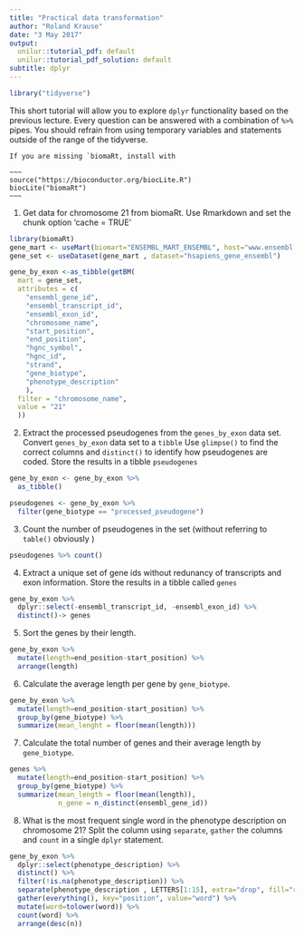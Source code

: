 ```yaml
---
title: "Practical data transformation"
author: "Roland Krause"
date: "3 May 2017"
output:
  unilur::tutorial_pdf: default
  unilur::tutorial_pdf_solution: default
subtitle: dplyr
---
```


```r
library("tidyverse")
```

This short tutorial will allow you to explore `dplyr` functionality based on the previous lecture. Every question can be answered with a combination of `%>%` pipes. You should refrain from using temporary variables and statements outside of the range of the tidyverse.  


```asis
If you are missing `biomaRt, install with

~~~
source("https://bioconductor.org/biocLite.R")
biocLite("biomaRt")
~~~
```


(@) Get data for chromosome 21 from biomaRt. Use Rmarkdown and set the chunk option 'cache = TRUE'
```r
library(biomaRt)
gene_mart <- useMart(biomart="ENSEMBL_MART_ENSEMBL", host="www.ensembl.org")
gene_set <- useDataset(gene_mart , dataset="hsapiens_gene_ensembl")

gene_by_exon <-as_tibble(getBM(
  mart = gene_set,
  attributes = c(
    "ensembl_gene_id",
    "ensembl_transcript_id",
    "ensembl_exon_id",
    "chromosome_name",
    "start_position",
    "end_position",
    "hgnc_symbol",
    "hgnc_id",
    "strand",
    "gene_biotype",
    "phenotype_description"
    ), 
  filter = "chromosome_name",
  value = "21"
  ))

```

(@) Extract the processed pseudogenes from the `genes_by_exon` data set. Convert `genes_by_exon` data set to a `tibble` Use `glimpse()` to find the correct columns and `distinct()` to identify how pseudogenes are coded. Store the results in a tibble `pseudogenes`


```r
gene_by_exon <- gene_by_exon %>% 
  as_tibble()

pseudogenes <- gene_by_exon %>% 
  filter(gene_biotype == "processed_pseudogene")
```

(@) Count the number of pseudogenes in the set (without referring to `table()` obviously )
```r
pseudogenes %>% count()

```

(@) Extract a unique set of gene ids without redunancy of transcripts and exon information. Store the results in a tibble called `genes`
```r
gene_by_exon %>% 
  dplyr::select(-ensembl_transcript_id, -ensembl_exon_id) %>% 
  distinct()-> genes

```



(@) Sort the genes by their length.
```r
gene_by_exon %>%
  mutate(length=end_position-start_position) %>% 
  arrange(length)

```

(@) Calculate the average length per gene by `gene_biotype`.

```r
gene_by_exon %>%
  mutate(length=end_position-start_position) %>% 
  group_by(gene_biotype) %>% 
  summarize(mean_lenght = floor(mean(length)))
```

(@) Calculate the total number of genes and their average length by `gene_biotype`.

```r
genes %>%
  mutate(length=end_position-start_position) %>% 
  group_by(gene_biotype) %>% 
  summarize(mean_length = floor(mean(length)),
            n_gene = n_distinct(ensembl_gene_id))

```
(@) What is the most frequent single word in the phenotype description on chromosome 21? Split the column using `separate`, `gather` the columns and `count` in a single `dplyr` statement.
```r
gene_by_exon %>% 
  dplyr::select(phenotype_description) %>% 
  distinct() %>% 
  filter(!is.na(phenotype_description)) %>% 
  separate(phenotype_description , LETTERS[1:15], extra="drop", fill="right") %>% 
  gather(everything(), key="position", value="word") %>% 
  mutate(word=tolower(word)) %>% 
  count(word) %>% 
  arrange(desc(n))


```
